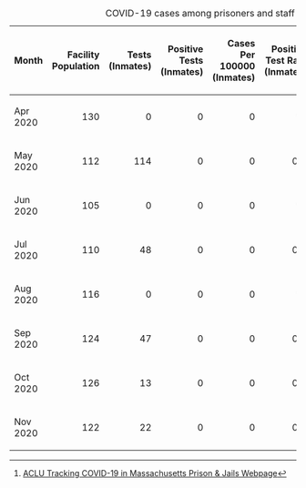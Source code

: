 {|class=wikitable
|+ COVID-19 cases among prisoners and staff as of 2020-11-22<ref>[https://data.aclum.org/sjc-12926-tracker/ ACLU Tracking COVID-19 in Massachusetts Prison &amp; Jails Webpage]</ref>
!width="4%"| Month
!align="right" width="10%"| Facility Population
!align="right" width="8%"| Tests (Inmates)
!align="right" width="13%"| Positive Tests (Inmates)
!align="right" width="14%"| Cases Per 100000 (Inmates)
!align="right" width="15%"| Positive Test Rate (Inmates)
!align="right" width="6%"| Staff Tested
!align="right" width="12%"| Positive Tests (Staff)
!align="right" width="11%"| Positive Rate (Staff)
!align="right" width="3%"| Deaths
|-
| Apr 2020
|align="right"| 130
|align="right"| 0
|align="right"| 0
|align="right"| 0
|align="right"| **
|align="right"| 0
|align="right"| 1
|align="right"| **
|align="right"| 0
|-
| May 2020
|align="right"| 112
|align="right"| 114
|align="right"| 0
|align="right"| 0
|align="right"| 0%
|align="right"| 3
|align="right"| 1
|align="right"| 33.3%
|align="right"| 0
|-
| Jun 2020
|align="right"| 105
|align="right"| 0
|align="right"| 0
|align="right"| 0
|align="right"| **
|align="right"| 4
|align="right"| 1
|align="right"| 25.0%
|align="right"| 0
|-
| Jul 2020
|align="right"| 110
|align="right"| 48
|align="right"| 0
|align="right"| 0
|align="right"| 0%
|align="right"| 0
|align="right"| 0
|align="right"| **
|align="right"| 0
|-
| Aug 2020
|align="right"| 116
|align="right"| 0
|align="right"| 0
|align="right"| 0
|align="right"| **
|align="right"| 1
|align="right"| 0
|align="right"| 0.0%
|align="right"| 0
|-
| Sep 2020
|align="right"| 124
|align="right"| 47
|align="right"| 0
|align="right"| 0
|align="right"| 0%
|align="right"| 0
|align="right"| 0
|align="right"| **
|align="right"| 0
|-
| Oct 2020
|align="right"| 126
|align="right"| 13
|align="right"| 0
|align="right"| 0
|align="right"| 0%
|align="right"| 0
|align="right"| 0
|align="right"| **
|align="right"| 0
|-
| Nov 2020
|align="right"| 122
|align="right"| 22
|align="right"| 0
|align="right"| 0
|align="right"| 0%
|align="right"| 0
|align="right"| 0
|align="right"| **
|align="right"| 0
|}

